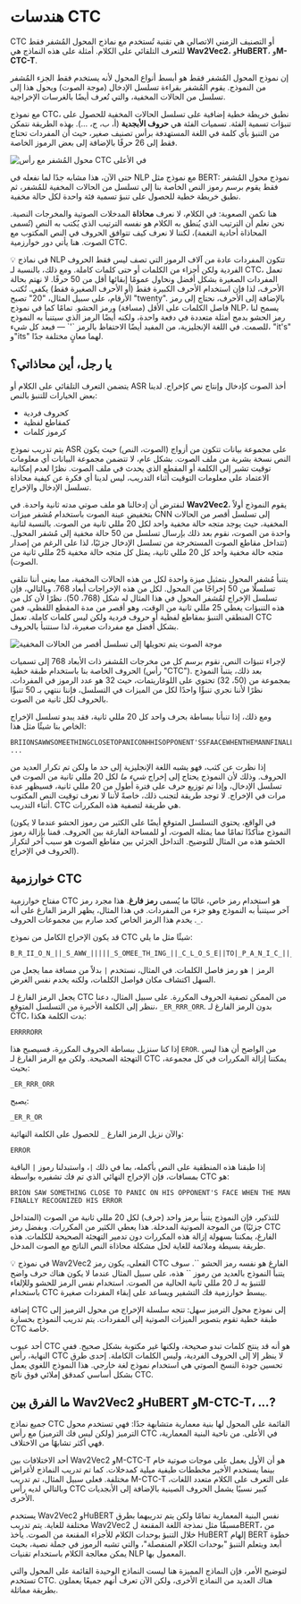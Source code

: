 # هندسات CTC

CTC أو التصنيف الزمني الاتصالي هي تقنية تُستخدم مع نماذج المحول المُشفر فقط للتعرف التلقائي على الكلام. أمثلة على هذه النماذج هي **Wav2Vec2**، و**HuBERT**، و**M-CTC-T**.

إن نموذج المحول المُشفر فقط هو أبسط أنواع المحول لأنه يستخدم فقط الجزء المُشفر من النموذج. يقوم المُشفر بقراءة تسلسل الإدخال (موجة الصوت) ويحول هذا إلى تسلسل من الحالات المخفية، والتي تُعرف أيضًا بالغرسات الإخراجية.

مع نموذج CTC، نطبق خريطة خطية إضافية على تسلسل الحالات المخفية للحصول على تنبؤات تسمية الفئة. تسميات الفئة هي **حروف الأبجدية** (أ، ب، ج، ...). بهذه الطريقة نتمكن من التنبؤ بأي كلمة في اللغة المستهدفة برأس تصنيف صغير، حيث أن المفردات تحتاج فقط إلى 26 حرفًا بالإضافة إلى بعض الرموز الخاصة.

<div class="flex justify-center">
    <img src="https://huggingface.co/datasets/huggingface-course/audio-course-images/resolve/main/wav2vec2-ctc.png" alt="محول المُشفر مع رأس CTC في الأعلى">
</div>

حتى الآن، هذا مشابه جدًا لما نفعله في NLP مع نموذج مثل BERT: نموذج محول المُشفر فقط يقوم برسم رموز النص الخاصة بنا إلى تسلسل من الحالات المخفية للمُشفر، ثم نطبق خريطة خطية للحصول على تنبؤ تسمية فئة واحدة لكل حالة مخفية.

هنا تكمن الصعوبة: في الكلام، لا نعرف **محاذاة** المدخلات الصوتية والمخرجات النصية. نحن نعلم أن الترتيب الذي يُنطق به الكلام هو نفسه الترتيب الذي يُكتب به النص (تُسمى المحاذاة أحادية النغمة)، لكننا لا نعرف كيف تتوافق الحروف في النص المكتوب مع الصوت. هنا يأتي دور خوارزمية CTC.

<Tip>
💡 في نماذج NLP تتكون المفردات عادة من آلاف الرموز التي تصف ليس فقط الحروف الفردية ولكن أجزاء من الكلمات أو حتى كلمات كاملة. ومع ذلك، بالنسبة لـ CTC، تعمل المفردات الصغيرة بشكل أفضل ونحاول عمومًا إبقائها أقل من 50 حرفًا. لا نهتم بحالة الأحرف، لذا فإن استخدام الأحرف الكبيرة فقط (أو الأحرف الصغيرة فقط) يكفي. تُكتب الأرقام، على سبيل المثال، "20" تصبح "twenty". بالإضافة إلى الأحرف، نحتاج إلى رمز فاصل الكلمات على الأقل (مسافة) ورمز الحشو. تمامًا كما في نموذج NLP، يسمح لنا رمز الحشو بدمج أمثلة متعددة في دفعة واحدة، ولكنه أيضًا الرمز الذي سيتنبأ به النموذج للصمت. في اللغة الإنجليزية، من المفيد أيضًا الاحتفاظ بالرمز `'` — فبعد كل شيء، "it's" و"its" لهما معانٍ مختلفة جدًا.
</Tip>

## يا رجل، أين محاذاتي؟

يتضمن التعرف التلقائي على الكلام أو ASR أخذ الصوت كإدخال وإنتاج نص كإخراج. لدينا بعض الخيارات للتنبؤ بالنص:

- كحروف فردية
- كمقاطع لفظية
- كرموز كلمات

يتم تدريب نموذج ASR على مجموعة بيانات تتكون من أزواج (الصوت، النص) حيث يكون النص نسخة بشرية من ملف الصوت. بشكل عام، لا تتضمن مجموعة البيانات أي معلومات توقيت تشير إلى الكلمة أو المقطع الذي يحدث في ملف الصوت. نظرًا لعدم إمكانية الاعتماد على معلومات التوقيت أثناء التدريب، ليس لدينا أي فكرة عن كيفية محاذاة تسلسل الإدخال والإخراج.

لنفترض أن إدخالنا هو ملف صوتي مدته ثانية واحدة. في **Wav2Vec2**، يقوم النموذج أولاً بتخفيض عينة الصوت باستخدام مُشفر ميزات CNN إلى تسلسل أقصر من الحالات المخفية، حيث يوجد متجه حالة مخفية واحد لكل 20 مللي ثانية من الصوت. بالنسبة لثانية واحدة من الصوت، نقوم بعد ذلك بإرسال تسلسل من 50 حالة مخفية إلى مُشفر المحول. (تتداخل مقاطع الصوت المستخرجة من تسلسل الإدخال جزئيًا، لذا على الرغم من إصدار متجه حالة مخفية واحد كل 20 مللي ثانية، يمثل كل متجه حالة مخفية 25 مللي ثانية من الصوت).

يتنبأ مُشفر المحول بتمثيل ميزة واحدة لكل من هذه الحالات المخفية، مما يعني أننا نتلقى تسلسلًا من 50 إخراجًا من المحول. لكل من هذه الإخراجات أبعاد 768. وبالتالي، فإن تسلسل الإخراج لمُشفر المحول في هذا المثال له شكل (768، 50). نظرًا لأن كل من هذه التنبؤات يغطي 25 مللي ثانية من الوقت، وهو أقصر من مدة المقطع اللفظي، فمن المنطقي التنبؤ بمقاطع لفظية أو حروف فردية ولكن ليس كلمات كاملة. تعمل CTC بشكل أفضل مع مفردات صغيرة، لذا سنتنبأ بالحروف.

<div class="flex justify-center">
    <img src="https://huggingface.co/datasets/huggingface-course/audio-course-images/resolve/main/cnn-feature-encoder.png" alt="موجة الصوت يتم تحويلها إلى تسلسل أقصر من الحالات المخفية">
</div>

لإجراء تنبؤات النص، نقوم برسم كل من مخرجات المُشفر ذات الأبعاد 768 إلى تسميات الحروف الخاصة بنا باستخدام طبقة خطية (رأس "CTC"). بعد ذلك، يتنبأ النموذج بمجموعة من (50، 32) تحتوي على اللوغاريتمات، حيث 32 هو عدد الرموز في المفردات. نظرًا لأننا نجري تنبؤًا واحدًا لكل من الميزات في التسلسل، فإننا ننتهي بـ 50 تنبؤًا بالحروف لكل ثانية من الصوت.

ومع ذلك، إذا تنبأنا ببساطة بحرف واحد كل 20 مللي ثانية، فقد يبدو تسلسل الإخراج الخاص بنا شيئًا مثل هذا:

```text
BRIIONSAWWSOMEETHINGCLOSETOPANICONHHISOPPONENT'SSFAACEWHENTHEMANNFINALLLYRREECOGGNNIIZEDHHISSERRRRORR ...
```

إذا نظرت عن كثب، فهو يشبه اللغة الإنجليزية إلى حد ما ولكن تم تكرار العديد من الحروف. وذلك لأن النموذج يحتاج إلى إخراج *شيء ما* لكل 20 مللي ثانية من الصوت في تسلسل الإدخال، وإذا تم توزيع حرف على فترة أطول من 20 مللي ثانية، فسيظهر عدة مرات في الإخراج. لا توجد طريقة لتجنب ذلك، خاصةً لأننا لا نعرف توقيت النص المكتوب أثناء التدريب. CTC هي طريقة لتصفية هذه المكررات.

(في الواقع، يحتوي التسلسل المتوقع أيضًا على الكثير من رموز الحشو عندما لا يكون النموذج متأكدًا تمامًا مما يمثله الصوت، أو للمساحة الفارغة بين الحروف. قمنا بإزالة رموز الحشو هذه من المثال للتوضيح. التداخل الجزئي بين مقاطع الصوت هو سبب آخر لتكرار الحروف في الإخراج).

## خوارزمية CTC

مفتاح خوارزمية CTC هو استخدام رمز خاص، غالبًا ما يُسمى **رمز فارغ**. هذا مجرد رمز آخر سيتنبأ به النموذج وهو جزء من المفردات. في هذا المثال، يظهر الرمز الفارغ على أنه `_`. يخدم هذا الرمز الخاص كحد صارم بين مجموعات الحروف.

قد يكون الإخراج الكامل من نموذج CTC شيئًا مثل ما يلي:

```text
B_R_II_O_N_||_S_AWW_|||||_S_OMEE_TH_ING_||_C_L_O_S_E||TO|_P_A_N_I_C_||_ON||HHI_S||_OP_P_O_N_EN_T_'SS||_F_AA_C_E||_W_H_EN||THE||M_A_NN_||||_F_I_N_AL_LL_Y||||_RREE_C_O_GG_NN_II_Z_ED|||HHISS|||_ER_RRR_ORR||||
```

الرمز `|` هو رمز فاصل الكلمات. في المثال، نستخدم `|` بدلاً من مسافة مما يجعل من السهل اكتشاف مكان فواصل الكلمات، ولكنه يخدم نفس الغرض.

يجعل الرمز الفارغ لـ CTC من الممكن تصفية الحروف المكررة. على سبيل المثال، دعنا ننظر إلى الكلمة الأخيرة من التسلسل المتوقع، `_ER_RRR_ORR`. بدون الرمز الفارغ لـ CTC، بدت الكلمة هكذا:

```text
ERRRRORR
```

إذا كنا سنزيل ببساطة الحروف المكررة، فسيصبح هذا `EROR`. من الواضح أن هذا ليس التهجئة الصحيحة. ولكن مع الرمز الفارغ لـ CTC يمكننا إزالة المكررات في كل مجموعة، بحيث:

```text
_ER_RRR_ORR
```

يصبح:

```text
_ER_R_OR
```

والآن نزيل الرمز الفارغ `_` للحصول على الكلمة النهائية:

```text
ERROR
```

إذا طبقنا هذه المنطقية على النص بأكمله، بما في ذلك `|`، واستبدلنا رموز `|` الباقية بمسافات، فإن الإخراج النهائي الذي تم فك تشفيره بواسطة CTC هو:

```text
BRION SAW SOMETHING CLOSE TO PANIC ON HIS OPPONENT'S FACE WHEN THE MAN FINALLY RECOGNIZED HIS ERROR
```
للتذكير، فإن النموذج يتنبأ برمز واحد (حرف) لكل 20 مللي ثانية من الصوت (المتداخل جزئيًا) من الموجة الصوتية المدخلة. هذا يعطي الكثير من المكررات. وبفضل رمز CTC الفارغ، يمكننا بسهولة إزالة هذه المكررات دون تدمير التهجئة الصحيحة للكلمات. هذه طريقة بسيطة وملائمة للغاية لحل مشكلة محاذاة النص الناتج مع الصوت المدخل.

<Tip>
💡 في نموذج Wav2Vec2 الفعلي، يكون رمز CTC الفارغ هو نفسه رمز الحشو `<pad>`. سوف يتنبأ النموذج بالعديد من رموز `<pad>` هذه، على سبيل المثال عندما لا يكون هناك حرف واضح للتنبؤ به لـ 20 مللي ثانية الحالية من الصوت. استخدام نفس الرمز للحشو وللإلغاء باستخدام CTC يبسط خوارزمية فك التشفير ويساعد على إبقاء المفردات صغيرة.
</Tip>

إضافة CTC إلى نموذج محول الترميز سهل: تتجه سلسلة الإخراج من محول الترميز إلى طبقة خطية تقوم بتصوير الميزات الصوتية إلى المفردات. يتم تدريب النموذج بخسارة CTC خاصة.

أحد عيوب CTC هو أنه قد ينتج كلمات تبدو صحيحة، ولكنها غير مكتوبة بشكل صحيح. ففي النهاية، رأس CTC لا ينظر إلا إلى الحروف الفردية، وليس الكلمات الكاملة. إحدى طرق تحسين جودة النسخ الصوتي هي استخدام نموذج لغة خارجي. هذا النموذج اللغوي يعمل بشكل أساسي كمدقق إملائي فوق ناتج CTC.

## ما الفرق بين Wav2Vec2 وHuBERT وM-CTC-T، ...?

جميع نماذج CTC القائمة على المحول لها بنية معمارية متشابهة جدًا: فهي تستخدم محول الترميز (ولكن ليس فك الترميز) مع رأس CTC في الأعلى. من ناحية البنية المعمارية، فهي أكثر تشابهًا من الاختلاف.

أحد الاختلافات بين Wav2Vec2 وM-CTC-T هو أن الأول يعمل على موجات صوتية خام بينما يستخدم الأخير مخططات طيفية ميلية كمدخلات. كما تم تدريب النماذج لأغراض مختلفة. فعلى سبيل المثال، تم تدريب M-CTC-T على التعرف على الكلام متعدد اللغات، وبالتالي لديه رأس CTC كبير نسبيًا يشمل الحروف الصينية بالإضافة إلى الأبجديات الأخرى.

يستخدم Wav2Vec2 وHuBERT نفس البنية المعمارية تمامًا ولكن يتم تدريبهما بطرق مختلفة للغاية. يتم تدريب Wav2Vec2 مسبقًا مثل نمذجة اللغة المقنعة لBERT، من خلال التنبؤ بوحدات الكلام للأجزاء المقنعة من الصوت. يأخذ HuBERT إلهام BERT خطوة أبعد ويتعلم التنبؤ "بوحدات الكلام المنفصلة"، والتي تشبه الرموز في جملة نصية، بحيث يمكن معالجة الكلام باستخدام تقنيات NLP المعمول بها.

لتوضيح الأمر، فإن النماذج المميزة هنا ليست النماذج الوحيدة القائمة على المحول والتي تستخدم CTC. هناك العديد من النماذج الأخرى، ولكن الآن تعرف أنهم جميعًا يعملون بطريقة مماثلة.